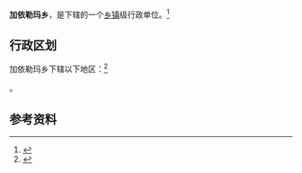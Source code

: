 {{中国乡级行政区|65/43/24/201/000}}

'''加依勒玛乡'''，是{{PRC admin/fullname|65/43/24/201/000|3}}下辖的一个[[乡镇|乡镇]]级行政单位。<ref>{{PRC admin/ref sgc|{{PRC admin/parent|65/43/24/201/000}}}}</ref>

== 行政区划 ==

加依勒玛乡下辖以下地区：<ref>{{PRC admin/ref sgc|65/43/24/201/000}}</ref>

{{PRC admin/children|65/43/24/201/000}}。

== 参考资料 ==

{{reflist}}

{{行政区划小作品}}
{{PRC admin/navcat|65/43/24/201/000}}